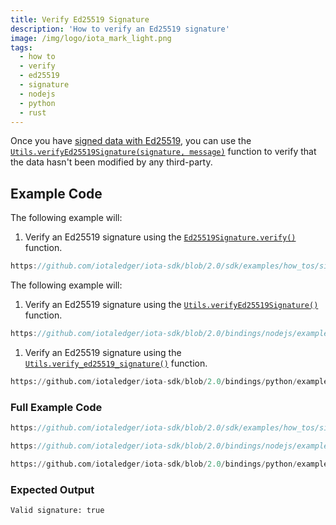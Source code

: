 ```yaml
---
title: Verify Ed25519 Signature
description: 'How to verify an Ed25519 signature'
image: /img/logo/iota_mark_light.png
tags:
  - how to
  - verify
  - ed25519
  - signature
  - nodejs
  - python
  - rust
---
```



Once you have [signed data with Ed25519](sign-ed25519.mdx), you can use the
[`Utils.verifyEd25519Signature(signature, message)`](../../references/nodejs/classes/Utils.md#verifyed25519signature)
function to verify that the data hasn't been modified by any third-party.

## Example Code

<Tabs groupId="language" queryString>
<TabItem value="rust" label="Rust">

The following example will:

1. Verify an Ed25519 signature using the [`Ed25519Signature.verify()`](https://docs.rs/iota-sdk/latest/iota_sdk/types/block/signature/struct.Ed25519Signature.html#method.verify) function.

<div className={'hide-code-block-extras'}>

```rust reference
https://github.com/iotaledger/iota-sdk/blob/2.0/sdk/examples/how_tos/sign_and_verify_ed25519/verify_ed25519_signature.rs#L17-L22
```

</div>

</TabItem>
<TabItem value="typescript-node" label="Typescript (Node.js)">

The following example will:

1. Verify an Ed25519 signature using the [`Utils.verifyEd25519Signature()`](../../references/nodejs/classes/Utils.md#verifyed25519signature) function.

<div className={'hide-code-block-extras'}>

```typescript reference
https://github.com/iotaledger/iota-sdk/blob/2.0/bindings/nodejs/examples/how_tos/sign_and_verify_ed25519/verify-ed25519-signature.ts#L25-L29
```

</div>

</TabItem>
<TabItem value="python" label="Python">

1. Verify an Ed25519 signature using the [`Utils.verify_ed25519_signature()`](../../references/python/iota_sdk/utils.md#verify_ed25519_signature) function.

<div className={'hide-code-block-extras'}>

```python reference
https://github.com/iotaledger/iota-sdk/blob/2.0/bindings/python/examples/how_tos/sign_and_verify_ed25519/verify_ed25519_signature.py#L9-L13
```

</div>

</TabItem>
</Tabs>

### Full Example Code

<Tabs groupId="language" queryString>
<TabItem value="rust" label="Rust">

```rust reference
https://github.com/iotaledger/iota-sdk/blob/2.0/sdk/examples/how_tos/sign_and_verify_ed25519/verify_ed25519_signature.rs
```

</TabItem>
<TabItem value="typescript-node" label="Typescript (Node.js)">

```typescript reference
https://github.com/iotaledger/iota-sdk/blob/2.0/bindings/nodejs/examples/how_tos/sign_and_verify_ed25519/verify-ed25519-signature.ts
```

</TabItem>
<TabItem value="python" label="Python">

```python reference
https://github.com/iotaledger/iota-sdk/blob/2.0/bindings/python/examples/how_tos/sign_and_verify_ed25519/verify_ed25519_signature.py
```

</TabItem>
</Tabs>

### Expected Output

```plaintext
Valid signature: true
```
